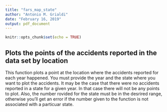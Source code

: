---
title: "fars_map_state"
author: "Antonio M. Grialdi"
date: "February 16, 2019"
output: pdf_document
---

```{r setup, include=FALSE}
knitr::opts_chunk$set(echo = TRUE)
```

## Plots the points of the accidents reported in the data set by location

This function plots a point at the location where the accidents reported for each year
happened. You must provide the year and the state where you want to plot the accidents.
It may be the case that there were no accidents reported in a state for a given year. 
In that case there will not be any points to plot. Also, the number rovided for the
state must be in the desrired range, otherwise you'll get an error if the number given
to the function is not associated with a particuar state. 